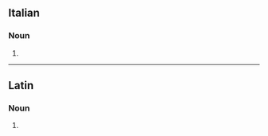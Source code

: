 ==Italian==

===Noun===
{{head|it|noun plural form|g=f-p}}

# {{plural of|it|gemella}}

----

==Latin==

===Noun===
{{la-noun-form|gemelle}}

# {{inflection of|la|gemellus||voc|s}}